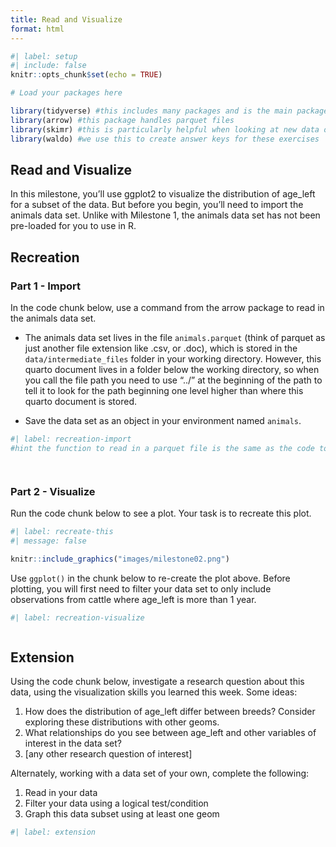 ---
title: Read and Visualize
format: html
---

```{r}
#| label: setup
#| include: false
knitr::opts_chunk$set(echo = TRUE)

# Load your packages here

library(tidyverse) #this includes many packages and is the main package used in nearly all data wrangling
library(arrow) #this package handles parquet files
library(skimr) #this is particularly helpful when looking at new data or finding NA values
library(waldo) #we use this to create answer keys for these exercises


```

## Read and Visualize

In this milestone, you'll use ggplot2 to visualize the distribution of age_left for a subset of the data. But before you begin, you'll need to import the animals data set. Unlike with Milestone 1, the animals data set has not been pre-loaded for you to use in R.


## Recreation

### Part 1 - Import

In the code chunk below, use a command from the arrow package to read in the animals data set.

* The animals data set lives in the file `animals.parquet` (think of parquet as just another file extension like .csv, or .doc), which is stored in the `data/intermediate_files` folder in your working directory.  However, this quarto document lives in a folder below the working directory, so when you call the file path you need to use "../" at the beginning of the path to tell it to look for the path beginning one level higher than where this quarto document is stored. 

* Save the data set as an object in your environment named `animals`.


```{r}
#| label: recreation-import
#hint the function to read in a parquet file is the same as the code to read a csv file except replace 'csv' with 'parquet'




```

### Part 2 - Visualize

Run the code chunk below to see a plot. Your task is to recreate this plot. 


```{r}
#| label: recreate-this
#| message: false

knitr::include_graphics("images/milestone02.png")
```

Use `ggplot()` in the chunk below to re-create the plot above. Before plotting, you will first need to filter your data set to only include observations from cattle where age_left is more than 1 year.


```{r}
#| label: recreation-visualize



```




## Extension

Using the code chunk below, investigate a research question about this data, using the visualization skills you learned this week. Some ideas:

1. How does the distribution of age_left differ between breeds? Consider exploring these distributions with other geoms.
2. What relationships do you see between age_left and other variables of interest in the data set?
3. [any other research question of interest]

Alternately, working with a data set of your own, complete the following: 

1. Read in your data
2. Filter your data using a logical test/condition 
3. Graph this data subset using at least one geom 



```{r}
#| label: extension




```

